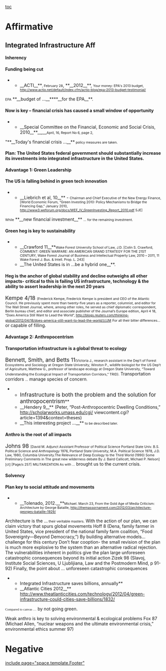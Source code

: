 [[toc]]
=Affirmative= 
==Integrated Infrastructure Aff== 
====Inherency==== 
====Funding being cut==== 
**__ACTI__**<span style="font-size: 8pt;">, February 28</span>, **__2012__**, <span style="font-size: 8pt;">Your money: EPA's 2013 budget, http://www.actio.net/default/index.cfm/actio-blog/epa-2013-budget-testimonial/</span>
<span style="font-size: 8pt;">EPA</span> **__budget of …__****__for the EPA__**. 

====Now is key – financial crisis has caused a small window of opportunity==== 
**__Special Committee on the Financial, Economic and Social Crisis, 2010__**__,__<span style="font-size: 8pt;">April, 16, Report No 6, page 2,</span>
"**__Today's financial crisis …__**<span style="font-size: 8pt;"> policy measures are taken.</span>

====Plan: The United States federal government should substantially increase its investments into integrated infrastructure in the United States.==== 

====Advantage 1: Green Leadership==== 
====The US is falling behind in green tech innovation==== 
**__Liebrich et al, 10__** - <span style="font-size: 8pt;">Chairman and Chief Executive of the New Energy Finance, [World Economic Forum, “Green Investing 2010: Policy Mechanisms to Bridge the Financing Gap,” January 2010, http://www3.weforum.org/docs/WEF_IV_GreenInvesting_Report_2010.pdf SJE]</span>
<span style="font-size: 8pt;">While</span> **__new financial investment__** <span style="font-size: 8pt;">… for the remaining investment.</span>

====Green heg is key to sustainability==== 
**__Crawford 11__**<span style="font-size: 8pt;">Wake Forest University School of Law, J.D. [Colin S. Crawford, COMMENT: GREEN WARFARE: AN AMERICAN GRAND STRATEGY FOR THE 21ST CENTURY, Wake Forest Journal of Business and Intellectual Property Law, 2010 – 2011, 11 Wake Forest J. Bus. & Intell. Prop. L. 243]</span>
**__The United States is in …be a hybrid one__**.

====Heg is the anchor of global stability and decline outweighs all other impacts- critical to this is failing US infrastructure, technology & the ability to assert leadership in the next 20 years==== 
<span style="font-size: 13pt;">Kempe 4/18 </span><span style="font-size: 8pt;">(Frederick Kempe, Frederick Kempe is president and CEO of the Atlantic Council. He previously spent more than twenty-five years as a reporter, columnist, and editor for The Wall Street Journal, where, among other roles, he served as chief diplomatic correspondent, Berlin bureau chief, and editor and associate publisher of the Journal’s Europe edition, April 4 18, “Does America Still Want to Lead the World”, http://blogs.reuters.com/thinking-global/2012/04/18/does-america-still-want-to-lead-the-world/)//JM</span>
<span style="font-size: 8pt;">For all their bitter differences…</span> or capable of filling.

====Advantage 2: Anthropocentrism==== 
====Transportation infrastructure is a global threat to ecology==== 

<span style="font-size: 13pt;">Bennett, Smith, and Betts 11</span><span style="font-size: 8pt;">(Victoria J., research assistant in the Dep’t of Forest Ecosystems and Sociology at Oregon State University, Winston P., wildlife biologist for the US Dep’t of Agriculture, Matthew G., professor of landscape ecology at Oregon State University, “Toward Understanding the Ecological Impact of Transportation Corridors,” TRID).</span>
Transportation corridors <span style="font-size: 8pt;">…</span> manage species of concern<span style="font-size: 8pt;">. </span>

**<span style="font-size: 13pt;">Infrastructure is both the problem and the solution for anthropocentrism</span>**
**__Hendery 9__** (Peter, “Post-Anthropocentric Dwelling Conditions,” http://scholarworks.umass.edu/cgi/ viewcontent.cgi?article=1394&context=theses)
**__This interesting project …__**<span style="font-size: 8pt;"> to be described later.</span>

====Anthro is the root of all impacts==== 
<span style="font-size: 13pt;">Johns 98 </span><span style="font-size: 8pt;">[David M. Adjunct Assistant Professor of Political Science Portland State Univ. B.S. Political Science and Anthropology 1976, Portland State University; M.A. Political Science 1978, J.D. Law, 1980, Columbia University.The Relevance of Deep Ecology to the Third World (1990) Some Preliminary Comments in The great new wilderness debate By J. Baird Callicott, Michael P. Nelson] [ct] [Page/s 257]</span>
<span style="font-size: 8pt;">MILITARIZATION As with …</span> brought us to the current crisis.

====Solvency==== 
====Plan key to social attitude and movements==== 
**__Tolenado, 2012.__**<span style="font-size: 8pt;">Michael. March 23, From the Gold Age of Media Criticism: Architecture by George Bataille, http://themassornament.com/2012/03/architecture-georges-bataille-1929/</span>
Architecture is the …<span style="font-size: 8pt;"> their veritable masters.</span>
With the action of our plan, we can claim victory that spurs global movements
Hoff 8 (Dena, family farmer in United States, vice president of the national family farm coalition, “Food Sovereignty—Beyond Democracy,”) 
By building alternative models…challenge for this century
Don’t fear cooption- the small revision of the plan is much more explosive to the system than an alternative radical rejection. The vulnerabilities inherent in politics give the plan large unforeseen catastrophic consequences beyond its initial action
Zizek 98 (Slavoj, Institute Social Sciences, U Ljublijiana, Law and the Postmodern Mind, p 91-92)
Finally, the point about … unforeseen catastrophic consequences 
**Integrated Infrastructure saves billions, annually** 
**__Atlantic Cities 2012__** http://www.theatlanticcities.com/technology/2012/04/green-infrastructure-could-cities-save-billions/1832/
<span style="background-color: white; font-family: 'Palatino Linotype',serif; font-size: 8pt;">Compared to canvas …</span> by not going green.


Weak anthro is key to solving environmental & ecological problems
Fox 87 (Michael Allen, “nuclear weapons and the ultimate environmental crisis,” environmental ethics summer 97)


=Negative= 

[[include page="space.template.Footer"]]